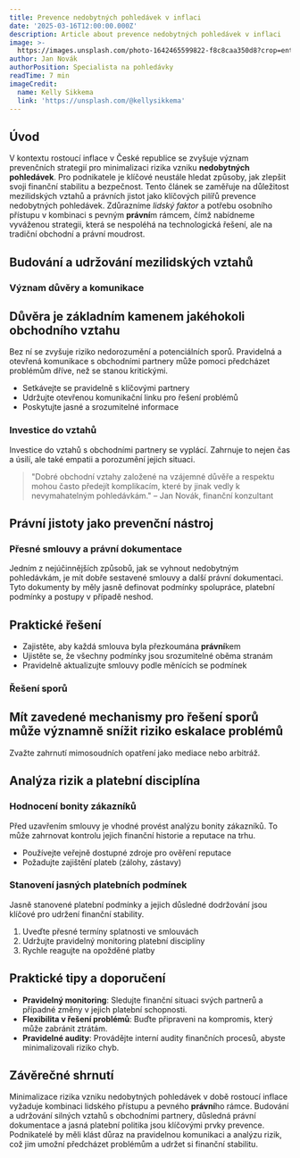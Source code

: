 ```yaml
---
title: Prevence nedobytných pohledávek v inflaci
date: '2025-03-16T12:00:00.000Z'
description: Article about prevence nedobytných pohledávek v inflaci
image: >-
  https://images.unsplash.com/photo-1642465599822-f8c8caa350d8?crop=entropy&cs=tinysrgb&fit=max&fm=jpg&ixid=M3w3MjA5MjJ8MHwxfHJhbmRvbXx8fHx8fHx8fDE3NDMwMjQ0MDR8&ixlib=rb-4.0.3&q=80&w=1080
author: Jan Novák
authorPosition: Specialista na pohledávky
readTime: 7 min
imageCredit:
  name: Kelly Sikkema
  link: 'https://unsplash.com/@kellysikkema'
---
```

## Úvod

V kontextu rostoucí inflace v České republice se zvyšuje význam prevenčních strategií pro minimalizaci rizika vzniku **nedobytných pohledávek**. Pro podnikatele je klíčové neustále hledat způsoby, jak zlepšit svoji finanční stabilitu a bezpečnost. Tento článek se zaměřuje na důležitost mezilidských vztahů a právních jistot jako klíčových pilířů prevence nedobytných pohledávek. Zdůrazníme *lidský faktor* a potřebu osobního přístupu v kombinaci s pevným **právní**m rámcem, čímž nabídneme vyváženou strategii, která se nespoléhá na technologická řešení, ale na tradiční obchodní a právní moudrost.

## Budování a udržování mezilidských vztahů

### Význam důvěry a komunikace

## Důvěra je základním kamenem jakéhokoli obchodního vztahu

Bez ní se zvyšuje riziko nedorozumění a potenciálních sporů. Pravidelná a otevřená komunikace s obchodními partnery může pomoci předcházet problémům dříve, než se stanou kritickými.

- Setkávejte se pravidelně s klíčovými partnery
- Udržujte otevřenou komunikační linku pro řešení problémů
- Poskytujte jasné a srozumitelné informace

### Investice do vztahů

Investice do vztahů s obchodními partnery se vyplácí. Zahrnuje to nejen čas a úsilí, ale také empatii a porozumění jejich situaci. 

> "Dobré obchodní vztahy založené na vzájemné důvěře a respektu mohou často předejít komplikacím, které by jinak vedly k nevymahatelným pohledávkám." – Jan Novák, finanční konzultant

## Právní jistoty jako prevenční nástroj

### Přesné smlouvy a právní dokumentace

Jedním z nejúčinnějších způsobů, jak se vyhnout nedobytným pohledávkám, je mít dobře sestavené smlouvy a další právní dokumentaci. Tyto dokumenty by měly jasně definovat podmínky spolupráce, platební podmínky a postupy v případě neshod.

## Praktické řešení

- Zajistěte, aby každá smlouva byla přezkoumána **právní**kem
- Ujistěte se, že všechny podmínky jsou srozumitelné oběma stranám
- Pravidelně aktualizujte smlouvy podle měnících se podmínek

### Řešení sporů

## Mít zavedené mechanismy pro řešení sporů může významně snížit riziko eskalace problémů

Zvažte zahrnutí mimosoudních opatření jako mediace nebo arbitráž.

## Analýza rizik a platební disciplína

### Hodnocení bonity zákazníků

Před uzavřením smlouvy je vhodné provést analýzu bonity zákazníků. To může zahrnovat kontrolu jejich finanční historie a reputace na trhu.

- Používejte veřejně dostupné zdroje pro ověření reputace
- Požadujte zajištění plateb (zálohy, zástavy)

### Stanovení jasných platebních podmínek

Jasně stanovené platební podmínky a jejich důsledné dodržování jsou klíčové pro udržení finanční stability.

1. Uveďte přesné termíny splatnosti ve smlouvách
2. Udržujte pravidelný monitoring platební disciplíny
3. Rychle reagujte na opožděné platby

## Praktické tipy a doporučení

- **Pravidelný monitoring**: Sledujte finanční situaci svých partnerů a případné změny v jejich platební schopnosti.
- **Flexibilita v řešení problémů**: Buďte připraveni na kompromis, který může zabránit ztrátám.
- **Pravidelné audity**: Provádějte interní audity finančních procesů, abyste minimalizovali riziko chyb.

## Závěrečné shrnutí

Minimalizace rizika vzniku nedobytných pohledávek v době rostoucí inflace vyžaduje kombinaci lidského přístupu a pevného **právní**ho rámce. Budování a udržování silných vztahů s obchodními partnery, důsledná právní dokumentace a jasná platební politika jsou klíčovými prvky prevence. Podnikatelé by měli klást důraz na pravidelnou komunikaci a analýzu rizik, což jim umožní předcházet problémům a udržet si finanční stabilitu.
